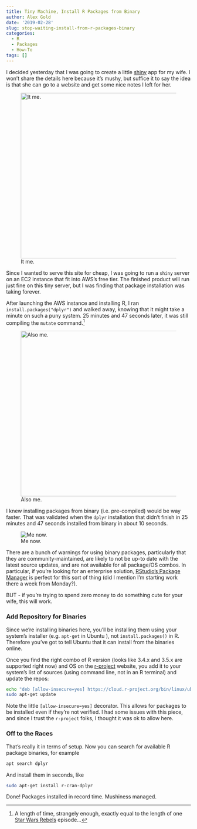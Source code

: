 ```yaml
---
title: Tiny Machine, Install R Packages from Binary
author: Alex Gold
date: '2019-02-28'
slug: stop-waiting-install-from-r-packages-binary
categories:
  - R
  - Packages
  - How-To
tags: []
---
```


I decided yesterday that I was going to create a little [shiny](https://shiny.rstudio.com/) app for my wife. I won't share the details here because it's mushy, but suffice it to say the idea is that she can go to a website and get some nice notes I left for her.

![It me.](/post/2019-02-28-stop-waiting-install-from-r-packages-binary_files/romance.gif){width=450px}

Since I wanted to serve this site for cheap, I was going to run a `shiny` server on an EC2 instance that fit into AWS's free tier. The finished product will run just fine on this tiny server, but I was finding that package installation was taking forever. 

After launching the AWS instance and installing R, I ran `install.packages("dplyr")` and walked away, knowing that it might take a minute on such a puny system. 25 minutes and 47 seconds later, it was still compiling the `mutate` command.[^1]

![Also me.](/post/2019-02-28-stop-waiting-install-from-r-packages-binary_files/bored.gif){width=450px}

I knew installing packages from binary (i.e. pre-compiled) would be way faster. That was validated when the `dplyr` installation that didn't finish in 25 minutes and 47 seconds installed from binary in about 10 seconds. 

![Me now.](/post/2019-02-28-stop-waiting-install-from-r-packages-binary_files/fast.gif)

There are a bunch of warnings for using binary packages, particularly that they are community-maintained, are likely to not be up-to date with the latest source updates, and are not available for all package/OS combos. In particular, if you're looking for an enterprise solution, [RStudio's Package Manager](https://www.rstudio.com/products/package-manager/) is perfect for this sort of thing (did I mention I'm starting work there a week from Monday?).

BUT - if you're trying to spend zero money to do something cute for your wife, this will work.

### Add Repository for Binaries
Since we're installing binaries here, you'll be installing them using your system's installer (e.g. `apt-get` in Ubuntu ), not `install.packages()` in R. Therefore you've got to tell Ubuntu that it can install from the binaries online.

Once you find the right combo of R version (looks like 3.4.x and 3.5.x are supported right now) and OS on the [r-project](https://cloud.r-project.org/bin/) website, you add it to your system's list of sources (using command line, not in an R terminal) and update the repos:

```bash
echo "deb [allow-insecure=yes] https://cloud.r-project.org/bin/linux/ubuntu bionic/" | sudo tee -a /etc/apt/sources.list
sudo apt-get update
```

Note the little `[allow-insecure=yes]` decorator. This allows for packages to be installed even if they're not verified. I had some issues with this piece, and since I trust the `r-project` folks, I thought it was ok to allow here.

### Off to the Races
That's really it in terms of setup. Now you can search for available R package binaries, for example

```bash
apt search dplyr
```

And install them in seconds, like
```bash
sudo apt-get install r-cran-dplyr
```

Done! Packages installed in record time. Mushiness managed.

[^1]: A length of time, strangely enough, exactly equal to the length of one [Star Wars Rebels](https://www.starwars.com/tv-shows/star-wars-rebels) episode...
